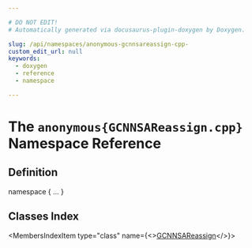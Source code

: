```yaml
---

# DO NOT EDIT!
# Automatically generated via docusaurus-plugin-doxygen by Doxygen.

slug: /api/namespaces/anonymous-gcnnsareassign-cpp-
custom_edit_url: null
keywords:
  - doxygen
  - reference
  - namespace

---
```





# The `anonymous{GCNNSAReassign.cpp}` Namespace Reference

<DoxygenPage pluginConfig={pluginConfig}>



## Definition

<CodeBlock>namespace &#123; ... &#125;</CodeBlock>

## Classes Index

<MembersIndex>

<MembersIndexItem
  type="class"
  name={<><a href="/docs/api/classes/anonymous-namespace-gcnnsareassign-cpp-/gcnnsareassign">GCNNSAReassign</a></>}>
</MembersIndexItem>

</MembersIndex>


</DoxygenPage>
